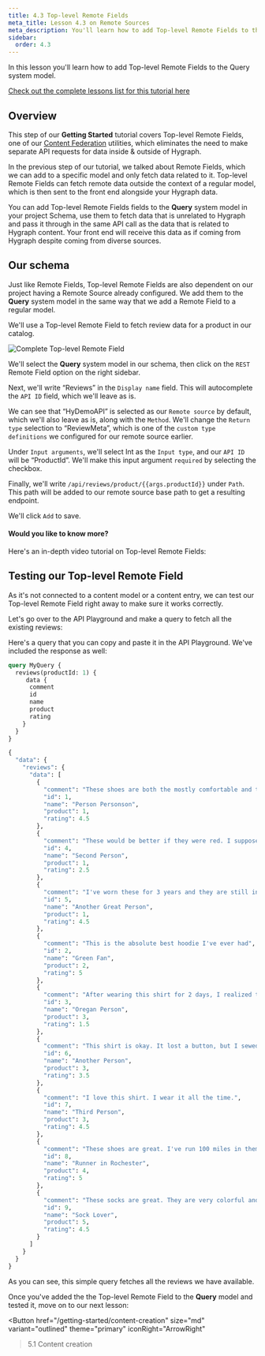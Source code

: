 ```yaml
---
title: 4.3 Top-level Remote Fields
meta_title: Lesson 4.3 on Remote Sources
meta_description: You'll learn how to add Top-level Remote Fields to the Query system model
sidebar:
  order: 4.3
---
```



<Card theme="info" title="Lesson 4.3 - Remote Sources: Top-level Remote Fields">

In this lesson you'll learn how to add Top-level Remote Fields to the Query system model.

[Check out the complete lessons list for this tutorial here](/getting-started/onboarding-overview#what-you-will-learn)

</Card>

## Overview

This step of our **Getting Started** tutorial covers Top-level Remote Fields, one of our [Content Federation](/getting-started/fundamentals/content-federation) utilities, which eliminates the need to make separate API requests for data inside & outside of Hygraph.

In the previous step of our tutorial, we talked about Remote Fields, which we can add to a specific model and only fetch data related to it. Top-level Remote Fields can fetch remote data outside the context of a regular model, which is then sent to the front end alongside your Hygraph data.

You can add Top-level Remote Fields fields to the **Query** system model in your project Schema, use them to fetch data that is unrelated to Hygraph and pass it through in the same API call as the data that is related to Hygraph content. Your front end will receive this data as if coming from Hygraph despite coming from diverse sources.

## Our schema

Just like Remote Fields, Top-level Remote Fields are also dependent on our project having a Remote Source already configured. We add them to the **Query** system model in the same way that we add a Remote Field to a regular model.

We'll use a Top-level Remote Field to fetch review data for a product in our catalog.

![Complete Top-level Remote Field](/images/getting-started/top-level-remote-field.png)

We'll select the **Query** system model in our schema, then click on the `REST` Remote Field option on the right sidebar.

Next, we'll write “Reviews” in the `Display name` field. This will autocomplete the `API ID` field, which we'll leave as is.

We can see that “HyDemoAPI” is selected as our `Remote source` by default, which we'll also leave as is, along with the `Method`. We'll change the `Return type` selection to “ReviewMeta”, which is one of the `custom type definitions` we configured for our remote source earlier.

Under `Input arguments`, we'll select Int as the `Input type`, and our `API ID` will be “ProductId”. We'll make this input argument `required` by selecting the checkbox.

Finally, we'll write `/api/reviews/product/{{args.productId}}` under `Path`. This path will be added to our remote source base path to get a resulting endpoint.

We'll click `Add` to save.

#### Would you like to know more?

Here's an in-depth video tutorial on Top-level Remote Fields:

<VideoEmbed videoId="08vg5eYdsDc" />

## Testing our Top-level Remote Field

As it's not connected to a content model or a content entry, we can test our Top-level Remote Field right away to make sure it works correctly.

Let's go over to the API Playground and make a query to fetch all the existing reviews:

Here's a query that you can copy and paste it in the API Playground. We've included the response as well:

<Tabs panelHeight={300}>
  <TabItem label="Query">

```graphql
query MyQuery {
  reviews(productId: 1) {
     data {
      comment
      id
      name
      product
      rating
    }
  }
}
```

  </TabItem>
  <TabItem label="Response">

```graphql
{
  "data": {
    "reviews": {
      "data": [
        {
          "comment": "These shoes are both the mostly comfortable and the most stylish I have ever owned.",
          "id": 1,
          "name": "Person Personson",
          "product": 1,
          "rating": 4.5
        },
        {
          "comment": "These would be better if they were red. I suppose they aren't bad, but they aren't good either.",
          "id": 4,
          "name": "Second Person",
          "product": 1,
          "rating": 2.5
        },
        {
          "comment": "I've worn these for 3 years and they are still in great shape. I'm going to buy another pair. I think everyone should have a pair of these shoes in their closet.",
          "id": 5,
          "name": "Another Great Person",
          "product": 1,
          "rating": 4.5
        },
        {
          "comment": "This is the absolute best hoodie I've ever had",
          "id": 2,
          "name": "Green Fan",
          "product": 2,
          "rating": 5
        },
        {
          "comment": "After wearing this shirt for 2 days, I realized that it was made of cottom. I am allergic to cotton. I am very disappointed.",
          "id": 3,
          "name": "Oregan Person",
          "product": 3,
          "rating": 1.5
        },
        {
          "comment": "This shirt is okay. It lost a button, but I sewed it back on.",
          "id": 6,
          "name": "Another Person",
          "product": 3,
          "rating": 3.5
        },
        {
          "comment": "I love this shirt. I wear it all the time.",
          "id": 7,
          "name": "Third Person",
          "product": 3,
          "rating": 4.5
        },
        {
          "comment": "These shoes are great. I've run 100 miles in them and they are still in great shape.",
          "id": 8,
          "name": "Runner in Rochester",
          "product": 4,
          "rating": 5
        },
        {
          "comment": "These socks are great. They are very colorful and they keep my feet warm.",
          "id": 9,
          "name": "Sock Lover",
          "product": 5,
          "rating": 4.5
        }
      ]
    }
  }
}
```

  </TabItem>
</Tabs>

As you can see, this simple query fetches all the reviews we have available.

<Card theme="info" title="Next step">

Once you've added the the Top-level Remote Field to the **Query** model and tested it, move on to our next lesson:

<Button
  href="/getting-started/content-creation"
  size="md"
  variant="outlined"
  theme="primary"
  iconRight="ArrowRight"
>5.1 Content creation</Button>

</Card>
